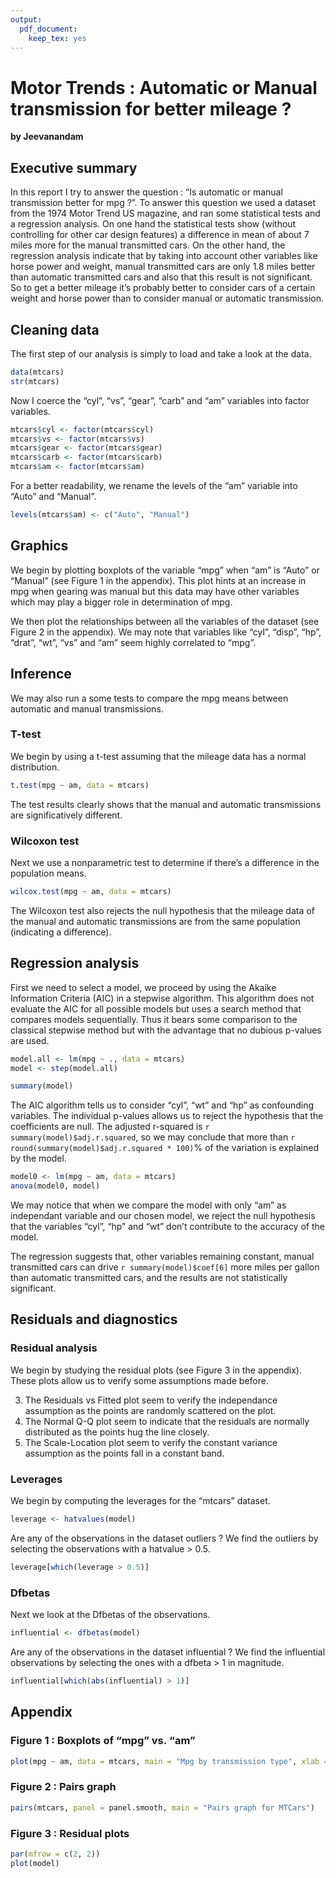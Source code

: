 ```yaml
---
output:
  pdf_document:
    keep_tex: yes
---
```

Motor Trends : Automatic or Manual transmission for better mileage ?
========================================================
    
**by Jeevanandam**
    
## Executive summary
    
In this report I try to answer the question : "Is automatic or manual transmission better for mpg ?". To answer this question we used a dataset from the 1974 Motor Trend US magazine, and ran some statistical tests and a regression analysis. On one hand the statistical tests show (without controlling for other car design features) a difference in mean of about 7 miles more for the manual transmitted cars. On the other hand, the regression analysis indicate that by taking into account other variables like horse power and weight, manual transmitted cars are only 1.8 miles better than automatic transmitted cars and also that this result is not significant. So to get a better mileage it's probably better to consider cars of a certain weight and horse power than to consider manual or automatic transmission.

## Cleaning data

The first step of our analysis is simply to load and take a look at the data.

```r
data(mtcars)
str(mtcars)
```

Now I coerce the "cyl", "vs", "gear", "carb" and "am" variables into factor variables.

```r
mtcars$cyl <- factor(mtcars$cyl)
mtcars$vs <- factor(mtcars$vs)
mtcars$gear <- factor(mtcars$gear)
mtcars$carb <- factor(mtcars$carb)
mtcars$am <- factor(mtcars$am)
```

For a better readability, we rename the levels of the "am" variable into "Auto" and "Manual".

```r
levels(mtcars$am) <- c("Auto", "Manual")
```

## Graphics

We begin by plotting boxplots of the variable "mpg" when "am" is "Auto" or "Manual" (see Figure 1 in the appendix). This plot hints at an increase in mpg when gearing was manual but this data may have other variables which may play a bigger role in determination of mpg.

We then plot the relationships between all the variables of the dataset (see Figure 2 in the appendix). We may note that variables like "cyl", "disp", "hp", "drat", "wt", "vs" and "am" seem highly correlated to "mpg".

## Inference

We may also run a some tests to compare the mpg means between automatic and manual transmissions.

### T-test

We begin by using a t-test assuming that the mileage data has a normal distribution.

```r
t.test(mpg ~ am, data = mtcars)
```

The test results clearly shows that the manual and automatic transmissions are significatively different.

### Wilcoxon test

Next we use a nonparametric test to determine if there's a difference in the population means.

```r
wilcox.test(mpg ~ am, data = mtcars)
```

The Wilcoxon test also rejects the null hypothesis that the mileage data of the manual and automatic transmissions are from the same population (indicating a difference).

## Regression analysis

First we need to select a model, we proceed by using the Akaike Information Criteria (AIC) in a stepwise algorithm. This algorithm does not evaluate the AIC for all possible models but uses a search method that compares models sequentially. Thus it bears some comparison to the classical stepwise method but with the advantage that no dubious p-values are used.

```r
model.all <- lm(mpg ~ ., data = mtcars)
model <- step(model.all)
```

```r
summary(model)
```

The AIC algorithm tells us to consider "cyl", "wt" and "hp" as confounding variables. The individual p-values allows us to reject the hypothesis that the coefficients are null. The adjusted r-squared is `r summary(model)$adj.r.squared`, so we may conclude that more than `r round(summary(model)$adj.r.squared * 100)`% of the variation is explained by the model.

```r
model0 <- lm(mpg ~ am, data = mtcars)
anova(model0, model)
```

We may notice that when we compare the model with only "am" as independant variable and our chosen model, we reject the null hypothesis that the variables "cyl", "hp" and "wt" don't contribute to the accuracy of the model.

The regression suggests that, other variables remaining constant, manual transmitted cars can drive `r summary(model)$coef[6]` more miles per gallon than automatic transmitted cars, and the results are not statistically significant.

## Residuals and diagnostics

### Residual analysis

We begin by studying the residual plots (see Figure 3 in the appendix). These plots allow us to verify some assumptions made before.

3. The Residuals vs Fitted plot seem to verify the independance assumption as the points are randomly scattered on the plot.
1. The Normal Q-Q plot seem to indicate that the residuals are normally distributed as the points hug the line closely.
2. The Scale-Location plot seem to verify the constant variance assumption as the points fall in a constant band.

### Leverages

We begin by computing the leverages for the "mtcars" dataset.

```r
leverage <- hatvalues(model)
```

Are any of the observations in the dataset outliers ? We find the outliers by selecting the observations with a hatvalue > 0.5.

```r
leverage[which(leverage > 0.5)]
```

### Dfbetas

Next we look at the Dfbetas of the observations.

```r
influential <- dfbetas(model)
```

Are any of the observations in the dataset influential ? We find the influential observations by selecting the ones with a dfbeta > 1 in magnitude.

```r
influential[which(abs(influential) > 1)]
```

## Appendix

### Figure 1 : Boxplots of "mpg" vs. "am"

```r
plot(mpg ~ am, data = mtcars, main = "Mpg by transmission type", xlab = "Transmission type", ylab = "Miles per gallon")
```

### Figure 2 : Pairs graph

```r
pairs(mtcars, panel = panel.smooth, main = "Pairs graph for MTCars")
```

### Figure 3 : Residual plots

```r
par(mfrow = c(2, 2))
plot(model)
```
